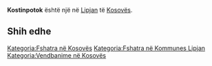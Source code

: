 {{Fshat në 
 | Emri                = Kostinpotok
 | EmriAlt                = 
 | NAME_SHORT_FORM=      
 | NAME_GENERIC=      
 | NAME_SORT_NAME_RO=      KOSTINPOTOK
 | FULL_NAME_RO = Kostinpotok
 | FULL_NAME_ND_RO=Kostinpotok
 | SORT_NAME_RG=KOSTINPOTOK
 | FULL_NAME_RG=Kostinpotok
 | FULL_NAME_ND_RG=Kostinpotok
 | SRP_NAME_SHORT_FORM=      
 | SRP_NAME_GENERIC=      
 | SRP_NAME_SORT_NAME_RO=      
 | SRP_FULL_NAME_RO = 
 | SRP_FULL_NAME_ND_RO=
 | SRP_SORT_NAME_RG=
 | SRP_FULL_NAME_RG=
 | SRP_FULL_NAME_ND_RG=
 | Emri (Rasa dhanore) = 
 | Figura              = 
 | Shteti              = Kosovo
 | Komuna              = Lipjan
 | Kodi postar         = 
 | Sipërfaqja          = 

 | Popullsia           = 

 | Regj. i popullsisë  = 
 | Dend. e popullsisë  = 
 | Faqja zyrtare       = 
 <!--- Koordinatat ----> 
 | Gjerësia            = 43.132778
 | Gjatësia            = 20.813333
 | Lartësia            = 
}}
'''Kostinpotok''' është një [[]] në [[Lipjan]] të [[Kosovës]].

<!-- == Gjeografia == -->
<!-- == Historia == -->
<!-- == Demografia == -->
== Shih edhe ==
{{Komuna Lipjan}}
{{Kosovo-Administrata-Cung}}

[[Kategoria:Fshatra në Kosovës]]
[[Kategoria:Fshatra në Kommunes Lipjan]]
[[Kategoria:Vendbanime në Kosovës]]